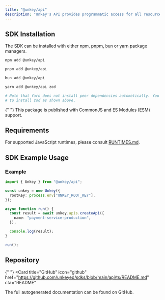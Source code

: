 ```yaml
---
title: "@unkey/api"
description: "Unkey's API provides programmatic access for all resources within our platform."
---
```


## SDK Installation

The SDK can be installed with either [npm](https://www.npmjs.com/), [pnpm](https://pnpm.io/), [bun](https://bun.sh/) or [yarn](https://classic.yarnpkg.com/en/) package managers.

<CodeGroup>

```bash npm
npm add @unkey/api
```

```bash pnpm
pnpm add @unkey/api
```

```bash bun
bun add @unkey/api
```

```bash yarn
yarn add @unkey/api zod

# Note that Yarn does not install peer dependencies automatically. You will need
# to install zod as shown above.
```

</CodeGroup>

<Note>
  {" "}
  This package is published with CommonJS and ES Modules (ESM) support.
</Note>

## Requirements

For supported JavaScript runtimes, please consult [RUNTIMES.md](https://github.com/unkeyed/sdks/blob/main/api/ts/RUNTIMES.md).

## SDK Example Usage

### Example

```typescript
import { Unkey } from "@unkey/api";

const unkey = new Unkey({
  rootKey: process.env["UNKEY_ROOT_KEY"],
});

async function run() {
  const result = await unkey.apis.createApi({
    name: "payment-service-production",
  });

  console.log(result);
}

run();
```

## Repository

{" "}
<Card
  title="GitHub"
  icon="github"
  href="https://github.com/unkeyed/sdks/blob/main/api/ts/README.md"
  cta="README"
>
  The full autogenerated documentation can be found on GitHub.
</Card>

